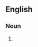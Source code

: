 {{also|pavement pizza}}
==English==

===Noun===
{{head|en|noun}}

# {{alternative form of|en|pavement pizza}}